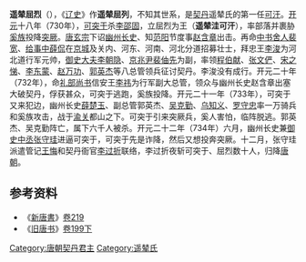 '''遥辇屈烈'''（{{bd||？|734年||catIdx=Y}}），《[[辽史|辽史]]》作'''遥辇屈列'''，不知其世系，是[[契丹|契丹]]遥辇氏的第一任[[可汗|可汗]]。[[开元|开元]]十八年（730年），[[可突于|可突于]]杀[[李邵固|李邵固]]，立屈烈为王（'''遥辇洼可汗'''），率部落并裹胁[[奚族|奚族]]投降[[突厥|突厥]]。[[唐玄宗|唐玄宗]]下诏[[幽州|幽州]][[长史|长史]]、知[[范阳|范阳]]节度事[[赵含章|赵含章]]出击。再命[[中书舍人|中书舍人]][[裴宽|裴宽]]、[[给事中|给事中]][[薛侃|薛侃]]在[[京城|京城]]及关内、河东、河南、河北分道招募壮士，拜忠王[[李浚|李浚]]为河北道行军元帅，[[御史大夫|御史大夫]][[李朝隐|李朝隐]]、[[京兆尹|京兆尹]][[裴伷先|裴伷先]]为副，率领[[程伯献|程伯献]]、[[张文俨|张文俨]]、[[宋之悌|宋之悌]]、[[李东蒙|李东蒙]]、[[赵万功|赵万功]]、[[郭英杰|郭英杰]]等八总管领兵征讨契丹。李浚没有成行。开元二十年（732年），命[[礼部尚书|礼部尚书]]信安王[[李祎|李祎]]为行军副大总管，领众与幽州长史赵含章出塞大破契丹，俘获甚众，可突于逃跑，奚族投降。开元二十一年（733年），可突于又来犯边，幽州长史[[薛楚玉|薛楚玉]]、副总管郭英杰、[[吴克勤|吴克勤]]、[[乌知义|乌知义]]、[[罗守忠|罗守忠]]率一万骑兵和奚族攻击，战于[[山海关|渝关]]都山之下。可突于引来突厥兵，奚人害怕，临阵脱逃。郭英杰、吴克勤阵亡，属下六千人被杀。开元二十二年（734年）六月，幽州长史兼[[御史中丞|御史中丞]][[张守珪|张守珪]]进逼可突于，可突于先是诈降，然后又想投奔突厥。十二月，张守珪派遣管记[[王悔|王悔]]和契丹衙官[[李过折|李过折]]联络，李过折夜斩可突于、屈烈数十人，归降[[唐朝|唐朝]]。

==参考资料==
*《[[新唐書|新唐書]]》[[s:新唐書/卷219|卷219]]
*《[[旧唐书|旧唐书]]》[[s:旧唐书/卷199下|卷199下]]

{{start box}}
{{s-before|[[李邵固|李邵固]]}}
{{s-title|[[辽朝君主列表#契丹（松漠都督府都督）|契丹首领]]|730年—734年}}
{{s-after|[[李过折|李过折]]}}
{{end box}}

[[Category:唐朝契丹君主|Category:唐朝契丹君主]]
[[Category:遥辇氏|Category:遥辇氏]]
